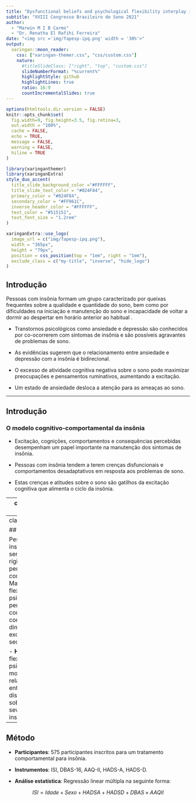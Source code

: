 ```yaml
---
title: "Dysfunctional beliefs and psychological flexibility interplay in insomnia severity reports from a multi-centric Brazilian sample"
subtitle: "XVIII Congresso Brasileiro de Sono 2021"
author: 
  - "Marwin M I B Carmo"
  - "Dr. Renatha El Rafihi Ferreira"
date: "<img src ='img/fapesp-ipq.png' width = '30%'>"
output:
  xaringan::moon_reader:
    css: ["xaringan-themer.css", "css/custom.css"]
    nature:
      #titleSlideClass: ["right", "top", "custom.css"]
      slideNumberFormat: "%current%"
      highlightStyle: github
      highlightLines: true
      ratio: 16:9
      countIncrementalSlides: true
---
```


```r
options(htmltools.dir.version = FALSE)
knitr::opts_chunk$set(
  fig.width=9, fig.height=3.5, fig.retina=3,
  out.width = "100%",
  cache = FALSE,
  echo = TRUE,
  message = FALSE, 
  warning = FALSE,
  hiline = TRUE
)
```

```r
library(xaringanthemer)
library(xaringanExtra)
style_duo_accent(
  title_slide_background_color ="#FFFFFF",
  title_slide_text_color = "#024F84",
  primary_color = "#024F84",
  secondary_color = "#FF961C",
  inverse_header_color = "#FFFFFF",
  text_color = "#515151",
  text_font_size = "1.2rem"
)
```

```r
xaringanExtra::use_logo(
  image_url = c("img/fapesp-ipq.png"),
  width = "365px",
  height = "79px",
  position = css_position(top = "1em", right = "1em"),
  exclude_class = c("my-title", "inverse", "hide_logo")
)
```

## Introdução

Pessoas com insônia formam um grupo caracterizado por queixas frequentes sobre a qualidade e quantidade do sono, bem como por dificuldades na iniciação e manutenção do sono e incapacidade de voltar a dormir ao despertar em horário anterior ao habitual .

- Transtornos psicológicos como ansiedade e depressão são conhecidos por co-ocorrerem com sintomas de insônia e são possíveis agravantes de problemas de sono.

- As evidências sugerem que o relacionamento entre ansiedade e depressão com a insônia é bidirecional.

- O excesso de atividade cognitiva negativa sobre o sono pode maximizar preocupações e pensamentos ruminativos, aumentando a excitação.

- Um estado de ansiedade desloca a atenção para as ameaças ao sono.

---

## Introdução
### O modelo cognitivo-comportamental da insônia

- Excitação, cognições, comportamentos e consequências percebidas desempenham um papel importante na manutenção dos sintomas de insônia.

- Pessoas com insônia tendem a terem crenças disfuncionais e comportamentos desadaptativos em resposta aos problemas de sono.

- Estas crenças e atitudes sobre o sono são gatilhos da excitação cognitiva que alimenta o ciclo da insônia.

---
class: center, middle

```r
knitr::include_graphics("img/ong-model.jpg")
```

---
class: middle, left

## Hipótese

Pessoas com insônia tendem a serem mais rígidas em seus pensamentos e comportamentos. Maiores níveis de flexibilidade psicológica em pensamentos e comportamentos contribui para diminuir a excitação secundária.

- <b>Hipótese</b>: A flexibilidade psicológica modera o relacionamento entre crenças disfuncionais sobre o sono e a severidade da insônia.

---

## Método

- **Participantes**: 575 participantes inscritos para um tratamento comportamental para insônia.

- **Instrumentos**: ISI, DBAS-16, AAQ-II, HADS-A, HADS-D.

- **Análise estatística**: Regressão linear múltipla na seguinte forma:

$$ 
ISI = Idade + Sexo + HADSA + HADSD + DBAS\times AAQII 
$$

